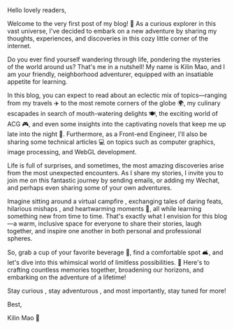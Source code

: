Hello lovely readers,

Welcome to the very first post of my blog! 🎉 As a curious explorer in this vast universe, I've decided to embark on a new adventure by sharing my thoughts, experiences, and discoveries in this cozy little corner of the internet.

Do you ever find yourself wandering through life, pondering the mysteries of the world around us? That's me in a nutshell! My name is Kilin Mao, and I am your friendly, neighborhood adventurer, equipped with an insatiable appetite for learning.

In this blog, you can expect to read about an eclectic mix of topics—ranging from my travels ✈️ to the most remote corners of the globe 🌍, my culinary escapades in search of mouth-watering delights 🍽️, the exciting world of ACG 🎮, and even some insights into the captivating novels that keep me up late into the night 🌙. Furthermore, as a Front-end Engineer, I'll also be sharing some technical articles 💻 on topics such as computer graphics, image processing, and WebGL development.

Life is full of surprises, and sometimes, the most amazing discoveries arise from the most unexpected encounters. As I share my stories, I invite you to join me on this fantastic journey by sending emails, or adding my Wechat, and perhaps even sharing some of your own adventures.

Imagine sitting around a virtual campfire , exchanging tales of daring feats, hilarious mishaps , and heartwarming moments 💖, all while learning something new from time to time. That's exactly what I envision for this blog—a warm, inclusive space for everyone to share their stories, laugh together, and inspire one another in both personal and professional spheres.

So, grab a cup of your favorite beverage 🍺, find a comfortable spot 🛋️, and let's dive into this whimsical world of limitless possibilities. 🌈 Here's to crafting countless memories together, broadening our horizons, and embarking on the adventure of a lifetime!

Stay curious , stay adventurous , and most importantly, stay tuned for more!

Best,

Kilin Mao 🌟
